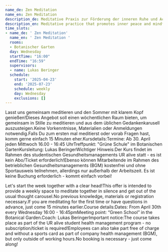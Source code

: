 ```yaml
---
name_de: Zen Meditation
name_en: Zen Meditation
description_de: Meditative Praxis zur Förderung der inneren Ruhe und Achtsamkeit.
description_en: Meditative practice that promotes inner peace and mindfulness.
time_slots:
- name_de: ' Zen Meditation'
  name_en: ' Zen Meditation '
  rooms:
  - Botanischer Garten
  day: Wednesday
  startTime: "16:00"
  endTime: "16:59"
  supervisors:
  - name: Lukas Beringer
  schedule:
    start: '2025-04-23'
    end: '2025-07-23'
    schedule: weekly
    day: Wednesday
    exclusions: []
---
```


<Locale value="de">
 

 Lasst uns gemeinsam meditieren und den Sommer mit klarem Kopf genießen!Dieses
Angebot soll einen wöchentlichen Raum bieten, um gemeinsam in Stille zu
meditieren und aus dem üblichen Gedankenkarusell auszusteigen.Keine
Vorkenntnisse, Materialien oder Anmeldungen notwendig.Falls Du zum ersten mal
meditierst oder vorab Fragen hast, komm gerne einfach 15 Minuten
eher.Kursdetails:Termine: Ab 30. April jeden Mittwoch 16.00 - 16:45
UhrTreffpunkt: "Grüne Schule" im Botanischen GartenKursleitung: Lukas
BeringerWichtiger Hinweis:Der Kurs findet im Rahmen des studentischen
Gesundheitsmanagements UR alive statt - es ist kein Abo/Ticket
erforderlich!Ebenso können Mitarbeitende im Rahmen des betrieblichen
Gesundheitsmanagements (BGM) kostenfrei und ohne Sportausweis teilnehmen,
allerdings nur außerhalb der Arbeitszeit. Es ist keine Buchung erforderlich -
kommt einfach vorbei!

</Locale>
<Locale value="en">
 

 Let's start the week together with a clear head!This offer is intended to
provide a weekly space to meditate together in silence and get out of the usual
thought carousel.No previous knowledge, materials or registration necessary.If
you are meditating for the first time or have questions in advance, just come 15
minutes earlier.Course details:Dates: From April 30th every Wednesday 16:00 -
16:45pmMeeting point: “Green School” in the Botanical Garden.Coach: Lukas
BeringerImportant notice:The course takes place as part of the UR alive student
health management program - no subscription/ticket is required!Employees can
also take part free of charge and without a sports card as part of company
health management (BGM), but only outside of working hours.No booking is
necessary - just come along!

</Locale>
